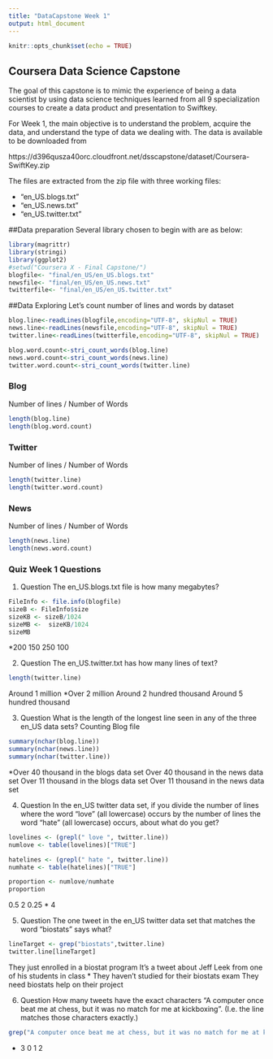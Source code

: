 ```yaml
---
title: "DataCapstone Week 1"
output: html_document
---
```


\fontfamily{cmr}
\fontsize{8}{12}
\selectfont

```r
knitr::opts_chunk$set(echo = TRUE)
```

## Coursera Data Science Capstone

The goal of this capstone is to mimic the experience of being a data scientist by using data science techniques learned from all 9 specialization courses to create a data product and presentation to Swiftkey.

For Week 1, the main objective is to understand the problem, acquire the data, and understand the type of data we dealing with. The data is available to be downloaded from

https://d396qusza40orc.cloudfront.net/dsscapstone/dataset/Coursera-SwiftKey.zip

The files are extracted from the zip file with three working files:

* “en_US.blogs.txt”
* “en_US.news.txt”
* “en_US.twitter.txt”

##Data preparation
Several library chosen to begin with are as below:

```r
library(magrittr)
library(stringi)
library(ggplot2)
#setwd("Coursera X - Final Capstone/")
blogfile<- "final/en_US/en_US.blogs.txt"
newsfile<- "final/en_US/en_US.news.txt"
twitterfile<- "final/en_US/en_US.twitter.txt"
```
##Data Exploring
Let's count number of lines and words by dataset

```r
blog.line<-readLines(blogfile,encoding="UTF-8", skipNul = TRUE)
news.line<-readLines(newsfile,encoding="UTF-8", skipNul = TRUE)
twitter.line<-readLines(twitterfile,encoding="UTF-8", skipNul = TRUE)

blog.word.count<-stri_count_words(blog.line)
news.word.count<-stri_count_words(news.line)
twitter.word.count<-stri_count_words(twitter.line)
```
### Blog
Number of lines / Number of Words
```r
length(blog.line)
length(blog.word.count)
```


### Twitter
Number of lines / Number of Words
```r
length(twitter.line)
length(twitter.word.count)
```


### News
Number of lines / Number of Words
```r
length(news.line)
length(news.word.count)
```

### Quiz Week 1 Questions
1. Question
The en_US.blogs.txt file is how many megabytes?

```r
FileInfo <- file.info(blogfile)
sizeB <- FileInfo$size
sizeKB <- sizeB/1024
sizeMB <-  sizeKB/1024
sizeMB
```
*200
150
250
100

2. Question
The en_US.twitter.txt has how many lines of text?
```r
length(twitter.line)
```
Around 1 million
*Over 2 million
Around 2 hundred thousand
Around 5 hundred thousand

3. Question
What is the length of the longest line seen in any of the three en_US data sets?
Counting Blog file
```r
summary(nchar(blog.line))
summary(nchar(news.line))
summary(nchar(twitter.line))

```
*Over 40 thousand in the blogs data set
Over 40 thousand in the news data set
Over 11 thousand in the blogs data set
Over 11 thousand in the news data set

4. Question
In the en_US twitter data set, if you divide the number of lines where the word “love” (all lowercase) occurs by the number of lines the word “hate” (all lowercase) occurs, about what do you get?
```r
lovelines <- (grepl(" love ", twitter.line))
numlove <- table(lovelines)["TRUE"]

hatelines <- (grepl(" hate ", twitter.line))
numhate <- table(hatelines)["TRUE"]

proportion <- numlove/numhate
proportion
```
0.5
2
0.25
* 4

5. Question
The one tweet in the en_US twitter data set that matches the word “biostats” says what?
```r
lineTarget <- grep("biostats",twitter.line)
twitter.line[lineTarget]
``` 
They just enrolled in a biostat program
It’s a tweet about Jeff Leek from one of his students in class
* They haven’t studied for their biostats exam
They need biostats help on their project

6. Question
How many tweets have the exact characters “A computer once beat me at chess, but it was no match for me at kickboxing”. (I.e. the line matches those characters exactly.)
```r
grep("A computer once beat me at chess, but it was no match for me at kickboxing", twitter.line)
```
* 3
0
1
2